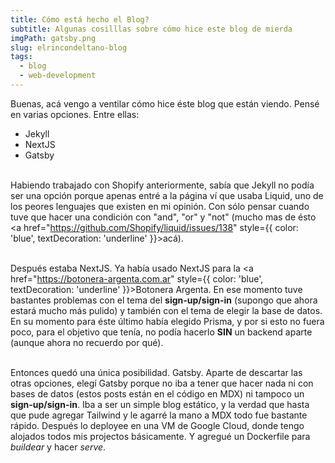 ```yaml
---
title: Cómo está hecho el Blog?
subtitle: Algunas cosilllas sobre cómo hice este blog de mierda
imgPath: gatsby.png
slug: elrincondeltano-blog
tags:
  - blog
  - web-development
---
```

Buenas, acá vengo a ventilar cómo hice éste blog que están viendo. Pensé en varias opciones. Entre ellas:
* Jekyll
* NextJS
* Gatsby

\
Habiendo trabajado con Shopify anteriormente, sabía que Jekyll no podía ser una opción porque apenas entré a la página ví que usaba Liquid, uno de los peores lenguajes que existen en mi opinión. Con sólo pensar cuando tuve que hacer una condición con "and", "or" y "not" (mucho mas de ésto <a href="https://github.com/Shopify/liquid/issues/138" style={{ color: 'blue', textDecoration: 'underline' }}>acá</a>).

\
Después estaba NextJS. Ya había usado NextJS para la <a href="https://botonera-argenta.com.ar" style={{ color: 'blue', textDecoration: 'underline' }}>Botonera Argenta</a>. En ese momento tuve bastantes problemas con el tema del **sign-up/sign-in** (supongo que ahora estará mucho más pulido) y también con el tema de elegir la base de datos. En su momento para éste último había elegido Prisma, y por si esto no fuera poco, para el objetivo que tenía, no podía hacerlo **SIN** un backend aparte (aunque ahora no recuerdo por qué).

\
Entonces quedó una única posibilidad. Gatsby. Aparte de descartar las otras opciones, elegí Gatsby porque no iba a tener que hacer nada ni con bases de datos (estos posts están en el código en MDX) ni tampoco un **sign-up/sign-in**. Iba a ser un simple blog estático, y la verdad que hasta que pude agregar Tailwind y le agarré la mano a MDX todo fue bastante rápido. Después lo deployee en una VM de Google Cloud, donde tengo alojados todos mis projectos básicamente. Y agregué un Dockerfile para _buildear_ y hacer _serve_.
